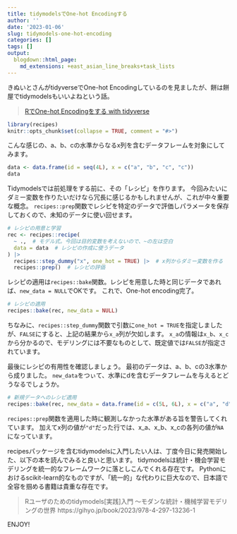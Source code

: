 ```yaml
---
title: tidymodelsでOne-hot Encodingする
author: ''
date: '2023-01-06'
slug: tidymodels-one-hot-encoding
categories: []
tags: []
output:
  blogdown::html_page:
    md_extensions: +east_asian_line_breaks+task_lists
---
```


きぬいとさんがtidyverseでOne-hot Encodingしているのを見ましたが、餅は餅屋でtidymodelsもいいよねという話。

> [RでOne-hot Encodingをする with tidyverse](https://socinuit.hatenablog.com/entry/2023/01/06/214251)

```r
library(recipes)
knitr::opts_chunk$set(collapse = TRUE, comment = "#>")
```

こんな感じの、a、b、cの水準からなるx列を含むデータフレームを対象にしてみます。

```r
data <- data.frame(id = seq(4L), x = c("a", "b", "c", "c"))
data
```

Tidymodelsでは前処理をする前に、その「レシピ」を作ります。
今回みたいにダミー変数を作りたいだけなら冗長に感じるかもしれませんが、これが中々重要な概念。
`recipes::prep`関数でレシピを特定のデータで評価しパラメータを保存しておくので、未知のデータに使い回せます。

```r
# レシピの用意と学習
rec <- recipes::recipe(
  ~ .,  # モデル式。今回は目的変数を考えないので、~の左は空白
  data = data  # レシピの作成に使うデータ
) |>
  recipes::step_dummy("x", one_hot = TRUE) |>  # x列からダミー変数を作る
  recipes::prep()  # レシピの評価
```

レシピの適用は`recipes::bake`関数。レシピを用意した時と同じデータであれば、`new_data = NULL`でOKです。
これで、One-hot encoding完了。

```r
# レシピの適用
recipes::bake(rec, new_data = NULL)
```

ちなみに、`recipes::step_dummy`関数で引数に`one_hot = TRUE`を指定しましたが、`FALSE`にすると、上記の結果から`x_a`列が欠如します。
`x_a`の情報は`x_b`、`x_c`から分かるので、モデリングには不要なものとして、既定値では`FALSE`が指定されています。

最後にレシピの有用性を確認しましょう。
最初のデータは、a、b、cの3水準から成りました。
`new_data`をつぃて、水準にdを含むデータフレームを与えるとどうなるでしょうか。

```r
# 新規データへのレシピ適用
recipes::bake(rec, new_data = data.frame(id = c(5L, 6L), x = c("a", "d")))
```

`recipes::prep`関数を適用した時に観測しなかった水準がある旨を警告してくれています。
加えてx列の値が`"d"`だった行では、x_a、x_b、x_cの各列の値が`NA`になっています。

recipesパッケージを含むtidymodelsに入門したい人は、丁度今日に発売開始した、以下の本を読んでみると良いと思います。
tidymodelsは統計・機会学習モデリングを統一的なフレームワークに落としこんでくれる存在です。
Pythonにおけるscikit-learn的なものですが、「統一的」な代わりに巨大なので、日本語で全容を掴める書籍は貴重な存在です。

> Rユーザのためのtidymodels[実践]入門 〜モダンな統計・機械学習モデリングの世界 https://gihyo.jp/book/2023/978-4-297-13236-1

ENJOY!
